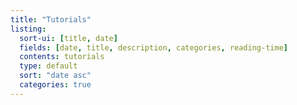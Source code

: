 ```yaml
---
title: "Tutorials"
listing:
  sort-ui: [title, date]
  fields: [date, title, description, categories, reading-time]
  contents: tutorials
  type: default
  sort: "date asc"
  categories: true
---
```


